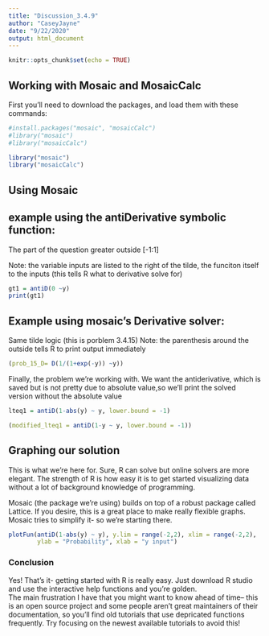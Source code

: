 ```yaml
---
title: "Discussion_3.4.9"
author: "CaseyJayne"
date: "9/22/2020"
output: html_document
---
```


```r
knitr::opts_chunk$set(echo = TRUE)
```

## Working with Mosaic and MosaicCalc

First you'll need to download the packages, and load them with these commands:
```r
#install.packages("mosaic", "mosaicCalc")
#library("mosaic")
#library("mosaicCalc")
```

```r
library("mosaic")
library("mosaicCalc")
```

## Using Mosaic
## example using the antiDerivative symbolic function:
The part of the question greater outside [-1:1]

Note: the variable inputs are listed to the right of the tilde, the funciton itself to the inputs (this tells R what to derivative solve for)
```r
gt1 = antiD(0 ~y)
print(gt1)
```

## Example using mosaic's Derivative solver:
Same tilde logic (this is porblem 3.4.15)
Note: the parenthesis around the outside tells R to print output immediately

```r
(prob_15_D= D(1/(1+exp(-y)) ~y))
```

Finally, the problem we're working with.
We want the antiderivative, which is saved but is not pretty due to absolute value,so we'll print the solved version without the absolute value
```r
lteq1 = antiD(1-abs(y) ~ y, lower.bound = -1)

(modified_lteq1 = antiD(1-y ~ y, lower.bound = -1))
```


## Graphing our solution
This is what we're here for. Sure, R can solve but online solvers are more elegant.  The strength of R is how easy it is to get started visualizing data without a lot of background knowledge of programming. 

Mosaic (the package we're using) builds on top of a robust package called Lattice.  If you desire, this is a great place to make really flexible graphs.  Mosaic tries to simplify it- so we're starting there. 
```r
plotFun(antiD(1-abs(y) ~ y), y.lim = range(-2,2), xlim = range(-2,2), 
        ylab = "Probability", xlab = "y input")
```


### Conclusion
Yes! That's it- getting started with R is really easy. Just download R studio and use the interactive help functions and you're golden.  
The main frustration I have that you might want to know ahead of time-- this is an open source project and some people aren't great maintainers of their documentation, so you'll find old tutorials that use depricated functions frequently.  Try focusing on the newest available tutorials to avoid this!